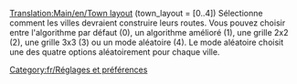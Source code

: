 [[Translation:Main/en/Town layout]]
{{en/-}}
(town_layout = [0..4]) 
Sélectionne comment les villes devraient construire leurs routes. Vous pouvez choisir entre l'algorithme par défaut (0), un algorithme amélioré (1), une grille 2x2 (2), une grille 3x3 (3) ou un mode aléatoire (4). Le mode aléatoire choisit une des quatre options aléatoirement pour chaque ville.

[[Category:fr/Réglages et préférences]]
